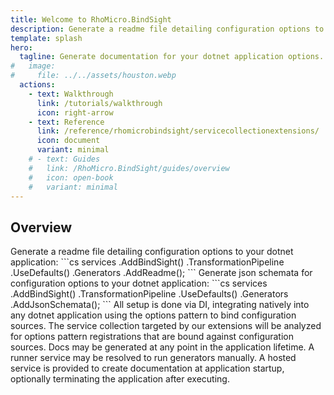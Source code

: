 ```yaml
---
title: Welcome to RhoMicro.BindSight
description: Generate a readme file detailing configuration options to your dotnet application.
template: splash
hero:
  tagline: Generate documentation for your dotnet application options.
#   image:
#     file: ../../assets/houston.webp
  actions:
    - text: Walkthrough
      link: /tutorials/walkthrough
      icon: right-arrow
    - text: Reference
      link: /reference/rhomicrobindsight/servicecollectionextensions/
      icon: document
      variant: minimal
    # - text: Guides
    #   link: /RhoMicro.BindSight/guides/overview
    #   icon: open-book
    #   variant: minimal
---
```



## Overview

<CardGrid stagger>
	<Card title="Generate Config Readme Files" icon="seti:markdown">
		Generate a readme file detailing configuration options to your dotnet application:
		```cs
		services
			.AddBindSight()
			.TransformationPipeline
			.UseDefaults()
			.Generators
			.AddReadme();
		```
	</Card>
	<Card title="Generate Json Schemata" icon="seti:json">
		Generate json schemata for configuration options to your dotnet application:
		```cs
		services
			.AddBindSight()
			.TransformationPipeline
			.UseDefaults()
			.Generators
			.AddJsonSchemata();
		```
	</Card>
	<Card title="Built with Dependency Injection, for Dependency Injection" icon="star">
		All setup is done via DI, integrating natively into any dotnet application using the options pattern to bind configuration sources.
		The service collection targeted by our extensions will be analyzed for options pattern registrations that are bound against configuration sources.
	</Card>
	<Card title="Automatically Run Docs Generators at Application Startup" icon="rocket">
		Docs may be generated at any point in the application lifetime.
		A runner service may be resolved to run generators manually.
		A hosted service is provided to create documentation at application startup, optionally terminating the application after executing.
	</Card>
</CardGrid>
